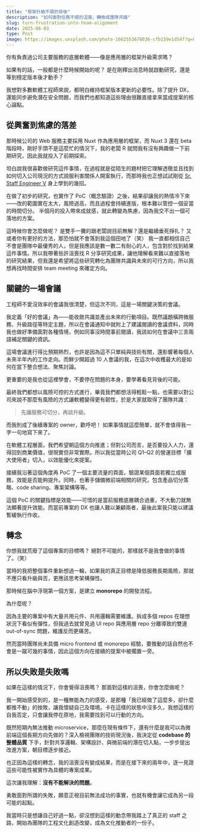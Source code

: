 ```yaml
---
title: "框架升級不順的背後"
description: "如何面對任務不順的沮喪，轉換成團隊共識"
slug: turn-frustration-into-team-alignment
date: 2025-06-03
type: Post
image: https://images.unsplash.com/photo-1662553670836-cfb159e1d54f?q=80&w=1026&auto=format&fit=crop&ixlib=rb-4.1.0&ixid=M3wxMjA3fDB8MHxwaG90by1wYWdlfHx8fGVufDB8fHx8fA%3D%3D
---
```



你有負責過公司主要服務的底層軟體——像是應用層的框架升級需求嗎？

如果有的話，一般都是什麼時候開始的呢？
是在剛釋出消息時就啟動研究，還是等到穩定版本後才動手？

我想對多數軟體工程師來說，都明白維持框架版本更新的必要性。除了提升 DX，還能同步避免潛在安全問題，而我們也都知道這些理由很難直接拿來當成提案的核心論點。


## 從興奮到焦慮的落差

那時候公司的 Web 服務主要採用 Nuxt 作為應用層的框架，而 Nuxt 3 還在 beta 階段時，剛好手頭不是這麼忙的情況下，我的老闆 R 就問我有沒有興趣做一下前期研究，因此我就投入了前期探索。

坦白說我很喜歡做研究這件事情，在過程就是從陌生的題材把它理解透徹並且找到如何切入公司現況的方式說服利害關係人開案執行，而那時我也正想試試剛從 [Sr. Staff Engineer V](/zh/posts/how-to-steal-from-the-most-expensive-engineer) 身上學到的幾招。

在做了初步的研究，也實作了 PoC（概念驗證）之後，結果卻讓我的熱情冷下來——改的範圍實在太大，風險過高，而且過程會持續進版，根本難以管控一個妥當的時間切分。
半個月的投入帶來成就感，就此轉變為焦慮，因為我交不出一個可落地的方案。

<Spacer />
這時候你會怎麼做呢？
是雙手一攤的跟老闆說目前無解？還是繼續垂死掙扎？
又或者你有更好的方法，那恐怕就不會落到我這個田地了（笑）

<Spacer />
我一直都相信自己不會是團隊中最優秀的人，但是我應該是數一數二有耐心的人，包含對於找到結果這件事情。所以我帶著些許沮喪找 R 分享研究成果，讓他理解看來難以直接落地的研究結果，但我還是希望將這些研究轉化為團隊共識與未來的可行方向，所以我想再找時間安排 team meeting 來確定方向。


## 關鍵的一場會議

工程師不愛沒效率的會議我很清楚，但這次不同，這是一場關鍵決策的會議。

我定義「好的會議」為——能收斂共識並產出未來的行動項目。既然議題橫跨微服務、升級路徑等特定主題，所以在會議通知中就附上了建議閱讀的會議資料，同時我也做好準備面對各種情境，例如同事沒時間事前閱讀，我該如何在會議中三言兩語補足關鍵的資訊。

<Spacer />
這場會議進行得比預期熱烈，也許是因為這不只單純與技術有關，還影響著每個人未來半年內的工作走向。而鮮少開超過 10 人會議的我，在這次中收穫最大的是如何在當下整合想法、聚焦討論。

更重要的是我也從這裡學會，不要停在問題的本身，要學著看見背後的可能。

<Spacer />
最終我們都想以風險可控的方式進行，畢竟我們都想活得輕鬆一點，也需要以對公司來說不那麼有風險的方式讓軟體變得更有韌性，於是大家就取得了團隊共識：

> 先讓服務可切分，再談升級。

而我則成了後續專案的 owner，歡呼吧！
如果事情就這麼簡單，就不會值得我一字一句地寫下來了。

<Spacer />

在軟體工程層面，我們希望朝這個方向推進；但對公司而言，是否要投入人力，還得回到商業價值，很現實但非常實際。所以我從當時公司 Q1–Q2 的營運目標「擴大使用者」切入，以效能優化來提案。

<Spacer />

接續我沿著這個角度再 PoC 了一個主要流量的頁面，驗證某個頁面若獨立成服務，效能是否能夠提升。同時，也著手儲備微前端相關的研究，包含產品切分策略、code sharing、專案架構等等。

這個 PoC 的關鍵指標是效能——可惜的是當前服務底層耦合過重，不大動刀就無法顯著提升效能。而當前專案的 DX 也讓人難以兼顧兩者，最後此案我只能以建議暫緩執行作收。


## 轉念

你想我就荒廢了這個專案的目標嗎？
絕對不可能的，那樣就不是我會做的事情了。（笑）

當時的我把整個事件重新想過一輪，如果我的真正目標是降低服務長期風險，那就不應只看升級與否，更應該思考架構彈性。

那時候在腦中浮現第一個方案，是建立 **monorepo** 的開發流程。

<Spacer />
為什麼呢？

因為主要的專案中有大量共用元件、共用邏輯需要維護。拆成多個 repos 在理想狀況下看似有彈性，但我過去就曾見過 UI repo 與應用層 repo 分離導致的雙邊 out-of-sync 問題，維護反而更痛苦。

然而當時團隊尚未具備 micro frontend 或 monorepo 經驗，要推動的話自然也不會是一蹴可幾的事情，因此這個方向在接續的提案中被擱置一旁。


## 所以失敗是失敗嗎

如果在這樣的情況下，你會覺得沮喪嗎？
那面對這樣的沮喪，你會怎麼做呢？

我一開始感受到的，是一種無能為力的感受，是那種「我已經做了這麼多，卻什麼都推不動」的挫敗，讓我懷疑自己及環境。卡在這樣的狀態中沒多久，我想這樣的自我否定，只會讓我停在原地，我需要找到可以行動的方向。

既然短期內無法推動 microservice，那麼在現有條件下，還有什麼是我可以為微前端這個長期方向先做的？深入檢視團隊的技術現況後，我決定從 **codebase 的整體品質** 下手，針對共享邏輯、架構設計、與微前端的潛在切入點，一步步提出改進方案，朝目標逐步接近。

也正因為這樣的轉念，我的沮喪沒有變成結果，而是在接下來的兩年中，逐一見證這些可能性被實作為具體的專案成果。

<Spacer />

這次讓我理解：**沒有不能解決的問題**。

勇敢面對所謂的失敗，願意正視目前無法成功的事實，也就有機會讓它成為另一段可能的起點。

我當時只是想讓自己好過一點，卻沒想到這樣的動念帶我踏上了真正的 staff 之路，開始為團隊的工程文化創造改變，成為文化推動者的一份子。